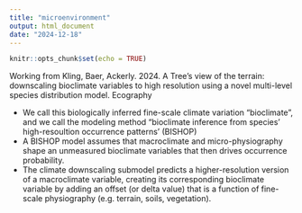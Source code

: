 ```yaml
---
title: "microenvironment"
output: html_document
date: "2024-12-18"
---
```


```r
knitr::opts_chunk$set(echo = TRUE)
```

Working from Kling, Baer, Ackerly. 2024. A Tree's view of the terrain: downscaling bioclimate variables to high resolution using a novel multi-level species distribution model. Ecography

* We call this biologically inferred fine-scale climate variation "bioclimate", and we call the modeling method "bioclimate inference from species' high-resoultion occurrence patterns' (BISHOP)
* A BISHOP model assumes that macroclimate and micro-physiography shape an unmeasured bioclimate variables that then drives occurrence probability.
* The climate downscaling submodel predicts a higher-resolution version of a macroclimate variable, creating its corresponding bioclimate variable by adding an offset (or delta value) that is a function of fine-scale physiography (e.g. terrain, soils, vegetation). 